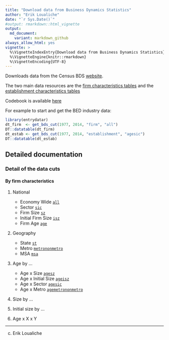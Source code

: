 ```yaml
---
title: "Download data from Business Dynamics Statistics"
author: "Erik Loualiche"
date: "`r Sys.Date()`"
#output: rmarkdown::html_vignette
output:
  md_document:
    variant: markdown_github
always_allow_html: yes
vignette: >
  %\VignetteIndexEntry{Download data from Business Dynamics Statistics}
  %\VignetteEngine{knitr::rmarkdown}
  %\VignetteEncoding{UTF-8}
---
```



Downloads data from the Census BDS [website](https://www.census.gov/ces/dataproducts/bds/). 

The two main data resources are the [firm characteristics tables](https://www.census.gov/ces/dataproducts/bds/data_firm.html) and the [establishment characteristics tables](https://www.census.gov/ces/dataproducts/bds/data_estab.html)

Codebook is available [here](https://www.census.gov/ces/pdf/BDS_2014_Codebook.pdf)

For example to start and get the BED industry data:
```r
library(entrydatar)
dt_firm  <- get_bds_cut(1977, 2014, "firm", "all")
DT::datatable(dt_firm)
dt_estab <- get_bds_cut(1977, 2014, "establishment", "agesic")
DT::datatable(dt_estab)
```


## Detailed documentation

### Detail of the data cuts

#### By firm characteristics

1. National
   + Economy Wide [`all`](http://www2.census.gov/ces/bds/firm/bds_f_all_release.csv)
   + Sector [`sic`](http://www2.census.gov/ces/bds/firm/bds_f_sic_release.csv)
   + Firm Size [`sz`](http://www2.census.gov/ces/bds/firm/bds_f_sz_release.csv)
   + Initial Firm Size [`isz`](http://www2.census.gov/ces/bds/firm/bds_f_isz_release.csv)
   + Firm Age [`age`](http://www2.census.gov/ces/bds/firm/bds_f_age_release.csv)

2. Geography
   + State [`st`](http://www2.census.gov/ces/bds/firm/bds_f_st_release.csv)
   + Metro [`metrononmetro`](http://www2.census.gov/ces/bds/firm/bds_f_metrononmetro_release.csv)
   + MSA [`msa`](http://www2.census.gov/ces/bds/firm/bds_f_msa_release.csv)

3. Age by ...
   + Age x Size [`agesz`](http://www2.census.gov/ces/bds/firm/bds_f_agesz_release.csv)
   + Age x Initial Size [`ageisz`](http://www2.census.gov/ces/bds/firm/bds_f_ageisz_release.csv)
   + Age x Sector [`agesic`](http://www2.census.gov/ces/bds/firm/bds_f_agesic_release.csv)
   + Age x Metro [`agemetrononmetro`](http://www2.census.gov/ces/bds/firm/bds_f_agemetrononmetro_release.csv)

4. Size by ...

5. Initial size by ...

6. Age x X x Y











---------------------------
(c) Erik Loualiche
